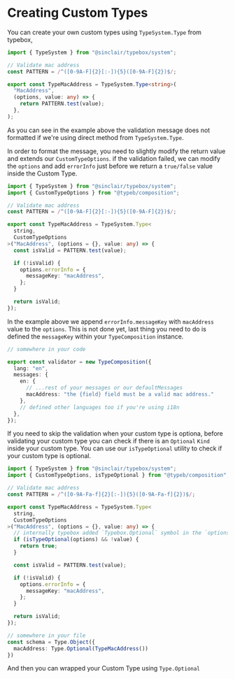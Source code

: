 
# Creating Custom Types

You can create your own custom types using `TypeSystem.Type` from typebox,

```ts
import { TypeSystem } from "@sinclair/typebox/system";

// Validate mac address
const PATTERN = /^([0-9A-F]{2}[:-]){5}([0-9A-F]{2})$/;

export const TypeMacAddress = TypeSystem.Type<string>(
  "MacAddress",
  (options, value: any) => {
    return PATTERN.test(value);
  },
);
```

<MacAddressExample plain />

As you can see in the example above the validation message does not formatted if we're using direct method from `TypeSystem.Type`.

In order to format the message, you need to slightly modify the return value and extends our `CustomTypeOptions`.
if the validation failed, we can modify the `options` and add `errorInfo` just before we return a `true/false` value inside the Custom Type.

```ts
import { TypeSystem } from "@sinclair/typebox/system";
import { CustomTypeOptions } from "@typeb/composition";

// Validate mac address
const PATTERN = /^([0-9A-F]{2}[:-]){5}([0-9A-F]{2})$/;

export const TypeMacAddress = TypeSystem.Type<
  string,
  CustomTypeOptions
>("MacAddress", (options = {}, value: any) => {
  const isValid = PATTERN.test(value);

  if (!isValid) {
    options.errorInfo = {
      messageKey: "macAddress",
    };
  }

  return isValid;
});
```

In the example above we append `errorInfo.messageKey` with `macAddress` value to the `options`. This is not done yet, last thing you need to do is defined the `messageKey` within your `TypeComposition` instance.

```ts
// somewhere in your code

export const validator = new TypeComposition({
  lang: "en",
  messages: {
    en: {
      // ...rest of your messages or our defaultMessages
      macAddress: "the {field} field must be a valid mac address."
    },
    // defined other languages too if you're using i18n
  },
});
```

<MacAddressExample />

If you need to skip the validation when your custom type is optiona, before validating your custom type you can check if there is an `Optional` `Kind` inside your custom type.
You can use our `isTypeOptional` utility to check if your custom type is optional.

```ts
import { TypeSystem } from "@sinclair/typebox/system";
import { CustomTypeOptions, isTypeOptional } from "@typeb/composition";

// Validate mac address
const PATTERN = /^([0-9A-Fa-f]{2}[:-]){5}([0-9A-Fa-f]{2})$/;

export const TypeMacAddress = TypeSystem.Type<
  string,
  CustomTypeOptions
>("MacAddress", (options = {}, value: any) => {
  // internally typebox added `Typebox.Optional` symbol in the `options` so we can check it.
  if (isTypeOptional(options) && !value) {
    return true;
  }

  const isValid = PATTERN.test(value);

  if (!isValid) {
    options.errorInfo = {
      messageKey: "macAddress",
    };
  }

  return isValid;
});

// somewhere in your file
const schema = Type.Object({
  macAddress: Type.Optional(TypeMacAddress())
})
```

And then you can wrapped your Custom Type using `Type.Optional`

<MacAddressExample optional />
